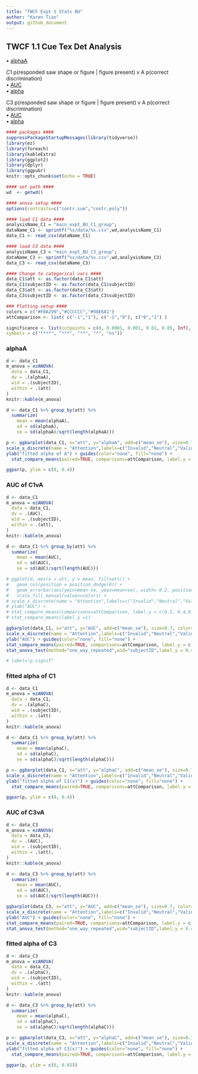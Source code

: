 ```yaml
---
title: "TWCF Expt 1 Stats BU"
author: "Karen Tian"
output: github_document
---
```


## TWCF 1.1 Cue Tex Det Analysis  
• [alphaA](#alphaa)  

C1 p(responded saw shape or figure | figure present) v A p(correct discrimination)  
• [AUC](#auc-of-c1va)  
• [alpha](#fitted-alpha-of-C1)

C3 p(responded saw shape or figure | figure present) v A p(correct discrimination)  
• [AUC](#auc-of-c3va)    
• [alpha](#fitted-alpha-of-C3)  


```r
#### packages #### 
suppressPackageStartupMessages(library(tidyverse))
library(ez)
library(foreach)
library(kableExtra)
library(ggplot2)
library(dplyr)
library(ggpubr)
knitr::opts_chunk$set(echo = TRUE)

#### set path #### 
wd  <- getwd()

#### anova setup #### 
options(contrasts=c("contr.sum","contr.poly"))

#### load C1 data #### 
analysisName_C1 = "main_expt_BU_C1_group";
dataName_C1 <- sprintf("%s/data/%s.csv",wd,analysisName_C1)
data_C1 <- read_csv(dataName_C1)

#### load C3 data #### 
analysisName_C3 = "main_expt_BU_C3_group";
dataName_C3 <- sprintf("%s/data/%s.csv",wd,analysisName_C3)
data_C3 <- read_csv(dataName_C3)

#### Change to categorical vars ####
data_C1$att <- as.factor(data_C1$att)
data_C1$subjectID <- as.factor(data_C1$subjectID)
data_C3$att <- as.factor(data_C3$att)
data_C3$subjectID <- as.factor(data_C3$subjectID)

### Plotting setup #### 
colors = c("#F8A299","#CCCCCC","#98E6A1")
attComparison <- list( c("-1","1"), c("-1","0"), c("0","1") )

significance <- list(cutpoints = c(0, 0.0001, 0.001, 0.01, 0.05, Inf),
symbols = c("****", "***", "**", "*", "ns"))
```

### alphaA
```r
d <- data_C1
m_anova = ezANOVA(
  data = data_C1,
  dv = .(alphaA),
  wid = .(subjectID),
  within = .(att)
)
knitr::kable(m_anova)

d <- data_C1 %>% group_by(att) %>% 
  summarize(
    mean = mean(alphaA),
    sd = sd(alphaA),
    se = sd(alphaA)/sqrt(length(alphaA)))

p <- ggbarplot(data_C1, x="att", y="alphaA", add=c("mean_se"), size=0.7, color="att", fill="att", palette=colors) + 
scale_x_discrete(name = "Attention",labels=c("Invalid","Neutral","Valid")) + 
ylab("fitted alpha of A") + guides(color="none", fill="none") + 
  stat_compare_means(paired=TRUE, comparisons=attComparison, label.y = c(0.3,0.26,0.2)) + stat_anova_test(method="one_way_repeated",wid="subjectID",label.y = 0.38)

ggpar(p, ylim = c(0, 0.4))
```

### AUC of C1vA
```r
d <- data_C1
m_anova = ezANOVA(
  data = data_C1,
  dv = .(AUC),
  wid = .(subjectID),
  within = .(att),
)
knitr::kable(m_anova)

d <- data_C1 %>% group_by(att) %>% 
  summarize(
    mean = mean(AUC),
    sd = sd(AUC),
    se = sd(AUC)/sqrt(length(AUC)))

# ggplot(d, aes(x = att, y = mean, fill=att)) +
#   geom_col(position = position_dodge(0)) +
#   geom_errorbar(aes(ymin=mean-se, ymax=mean+se), width= 0.2, position=position_dodge(.9)) +
#   scale_fill_manual(values=colors) +
# scale_x_discrete(name = "Attention",labels=c("Invalid","Neutral","Valid")) +
# ylab("AUC") +
# stat_compare_means(comparisons=attComparison, label.y = c(0.5, 0.4,0.3)) +
# stat_compare_means(label.y =1)

ggbarplot(data_C1, x="att", y="AUC", add=c("mean_se"), size=0.7, color="att", fill="att", palette=colors) + 
scale_x_discrete(name = "Attention",labels=c("Invalid","Neutral","Valid")) + 
ylab("AUC") + guides(color="none", fill="none") + 
stat_compare_means(paired=TRUE, comparisons=attComparison, label.y = c(0.35, 0.3,0.25)) + 
stat_anova_test(method="one_way_repeated",wid="subjectID",label.y = 0.4)

# label="p.signif"
```

### fitted alpha of C1
```r
d <- data_C1
m_anova = ezANOVA(
  data = data_C1,
  dv = .(alphaC),
  wid = .(subjectID),
  within = .(att)
)
knitr::kable(m_anova)

d <- data_C1 %>% group_by(att) %>% 
  summarize(
    mean = mean(alphaC),
    sd = sd(alphaC),
    se = sd(alphaC)/sqrt(length(alphaC)))

p <- ggbarplot(data_C1, x="att", y="alphaC", add=c("mean_se"), size=0.7, color="att", fill="att", palette=colors) + 
scale_x_discrete(name = "Attention",labels=c("Invalid","Neutral","Valid")) + 
ylab("fitted alpha of C1(x)") + guides(color="none", fill="none") + 
  stat_compare_means(paired=TRUE, comparisons=attComparison, label.y = c(0.3,0.26,0.2)) + stat_anova_test(method="one_way_repeated",wid="subjectID",label.y = 0.38)

ggpar(p, ylim = c(0, 0.4))
```

### AUC of C3vA
```r
d <- data_C3
m_anova = ezANOVA(
  data = data_C3,
  dv = .(AUC),
  wid = .(subjectID),
  within = .(att),
)
knitr::kable(m_anova)

d <- data_C3 %>% group_by(att) %>% 
  summarize(
    mean = mean(AUC),
    sd = sd(AUC),
    se = sd(AUC)/sqrt(length(AUC)))

ggbarplot(data_C3, x="att", y="AUC", add=c("mean_se"), size=0.7, color="att", fill="att", palette=colors) + 
scale_x_discrete(name = "Attention",labels=c("Invalid","Neutral","Valid")) + 
ylab("AUC") + guides(color="none", fill="none") + 
stat_compare_means(paired=TRUE, comparisons=attComparison, label.y = c(0.35, 0.3,0.25)) + 
stat_anova_test(method="one_way_repeated",wid="subjectID",label.y = 0.4)
```

### fitted alpha of C3
```r
d <- data_C3
m_anova = ezANOVA(
  data = data_C3,
  dv = .(alphaC),
  wid = .(subjectID),
  within = .(att)
)
knitr::kable(m_anova)

d <- data_C3 %>% group_by(att) %>% 
  summarize(
    mean = mean(alphaC),
    sd = sd(alphaC),
    se = sd(alphaC)/sqrt(length(alphaC)))

p <- ggbarplot(data_C3, x="att", y="alphaC", add=c("mean_se"), size=0.7, color="att", fill="att", palette=colors) + 
scale_x_discrete(name = "Attention",labels=c("Invalid","Neutral","Valid")) + 
ylab("fitted alpha of C3(x)") + guides(color="none", fill="none") + 
  stat_compare_means(paired=TRUE, comparisons=attComparison, label.y = c(0.43,0.33,0.22)) + stat_anova_test(method="one_way_repeated",wid="subjectID",label.y = 0.6)

ggpar(p, ylim = c(0, 0.65))
```

